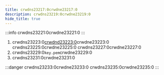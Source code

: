 ```yaml
---
title: crwdns23217:0crwdne23217:0
description: crwdns23219:0crwdne23219:0
hide_title: true
---
```


:::info
crwdns23221:0crwdne23221:0
:::

1. crwdns23223:0[crwdnd23223:0](/download/?project=floodgate)crwdne23223:0
   crwdns23225:0crwdne23225:0 crwdns23227:0crwdne23227:0
2. crwdns23229:0`key.pem`crwdne23229:0
3. crwdns23231:0crwdne23231:0

:::danger
crwdns23233:0crwdne23233:0 crwdns23235:0crwdne23235:0
:::
